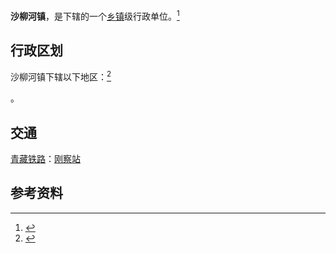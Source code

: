 {{中国乡级行政区|63/22/24/100/000}}

'''沙柳河镇'''，是{{PRC admin/fullname|63/22/24/100/000|3}}下辖的一个[[乡镇|乡镇]]级行政单位。<ref>{{PRC admin/ref sgc|{{PRC admin/parent|63/22/24/100/000}}}}</ref>

== 行政区划 ==

沙柳河镇下辖以下地区：<ref>{{PRC admin/ref sgc|63/22/24/100/000}}</ref>

{{PRC admin/children|63/22/24/100/000}}。

==交通==
{{rint|cn|rail}}[[青藏铁路|青藏铁路]]：[[刚察站|刚察站]]

== 参考资料 ==

{{reflist}}

{{行政区划小作品}}
{{PRC admin/navcat|63/22/24/100/000}}